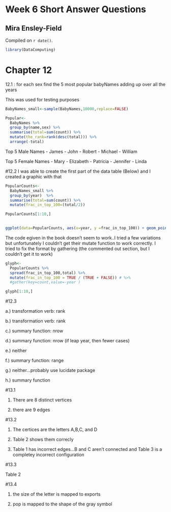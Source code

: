 # Week 6 Short Answer Questions

## Mira Ensley-Field

<!-- leave this material as is -->
Compiled on `r date()`.

```r
library(DataComputing)
```

# Chapter 12

12.1 : for each sex find the 5 most popular babyNames adding up over all the years

This was used for testing purposes
```r
BabyNames_small<-sample(BabyNames,10000,replace=FALSE)
```

```r
Popular<-
  BabyNames %>%
  group_by(name,sex) %>%
  summarise(total=sum(count)) %>%
  mutate(the_rank=rank(desc(total))) %>%
  arrange(-total)
```

Top 5 Male Names
- James
- John
- Robert
- Michael
- William

Top 5 Female Names
- Mary
- Elizabeth
- Patricia
- Jennifer
- Linda

#12.2
I was able to create the first part of the data table (Below) and I created a graphic with that
```r
PopularCounts<-
  BabyNames_small %>%
  group_by(year)  %>%
  summarise(total=sum(count)) %>%
  mutate(frac_in_top_100=(total/2)) 

PopularCounts[1:10,]
  
```

```r
ggplot(data=PopularCounts, aes(x=year, y =frac_in_top_100)) + geom_point(aes(x=year, y =frac_in_top_100,size=total,col=year))

```

The code egiven in the book doesn't seem to work..I tried a few variations but unfortunately I couldn't get their mutate function to work correctly. I tried to fix the format by gathering (the commented out section, but I couldn't get it to work)



```r
glyph<-
  PopularCounts %>%
  spread(frac_in_top_100,total) %>%
  mutate(frac_in_top_100 = TRUE / (TRUE + FALSE)) # %>%
  #gather(key=count,value=-year )

glyph[1:10,]
```


#12.3

a.) transformation verb: rank

b.) transformation verb: rank

c.) summary function: nrow

d.) summary function: nrow (if leap year, then fewer cases)

e.) neither

f.) summary function: range

g.) neither...probably use lucidate package

h.) summary function

#13.1

1. There are 8 distinct vertices

2. there are 9 edges

#13.2

1. The certices are the letters A,B,C, and D

2. Table 2 shows them correcly

3. Table 1 has incorrect edges...B and C aren't connected and Table 3 is a completey incorrect configuration

#13.3

Table 2

#13.4

1. the size of the letter is mapped to exports

2. pop is mapped to the shape of the gray symbol
